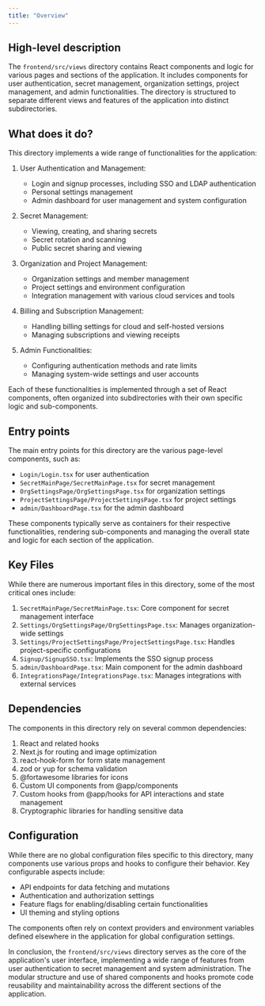 ```yaml
---
title: "Overview"
---
```


## High-level description
The `frontend/src/views` directory contains React components and logic for various pages and sections of the application. It includes components for user authentication, secret management, organization settings, project management, and admin functionalities. The directory is structured to separate different views and features of the application into distinct subdirectories.

## What does it do?
This directory implements a wide range of functionalities for the application:

1. User Authentication and Management:
   - Login and signup processes, including SSO and LDAP authentication
   - Personal settings management
   - Admin dashboard for user management and system configuration

2. Secret Management:
   - Viewing, creating, and sharing secrets
   - Secret rotation and scanning
   - Public secret sharing and viewing

3. Organization and Project Management:
   - Organization settings and member management
   - Project settings and environment configuration
   - Integration management with various cloud services and tools

4. Billing and Subscription Management:
   - Handling billing settings for cloud and self-hosted versions
   - Managing subscriptions and viewing receipts

5. Admin Functionalities:
   - Configuring authentication methods and rate limits
   - Managing system-wide settings and user accounts

Each of these functionalities is implemented through a set of React components, often organized into subdirectories with their own specific logic and sub-components.

## Entry points
The main entry points for this directory are the various page-level components, such as:

- `Login/Login.tsx` for user authentication
- `SecretMainPage/SecretMainPage.tsx` for secret management
- `OrgSettingsPage/OrgSettingsPage.tsx` for organization settings
- `ProjectSettingsPage/ProjectSettingsPage.tsx` for project settings
- `admin/DashboardPage.tsx` for the admin dashboard

These components typically serve as containers for their respective functionalities, rendering sub-components and managing the overall state and logic for each section of the application.

## Key Files
While there are numerous important files in this directory, some of the most critical ones include:

1. `SecretMainPage/SecretMainPage.tsx`: Core component for secret management interface
2. `Settings/OrgSettingsPage/OrgSettingsPage.tsx`: Manages organization-wide settings
3. `Settings/ProjectSettingsPage/ProjectSettingsPage.tsx`: Handles project-specific configurations
4. `Signup/SignupSSO.tsx`: Implements the SSO signup process
5. `admin/DashboardPage.tsx`: Main component for the admin dashboard
6. `IntegrationsPage/IntegrationsPage.tsx`: Manages integrations with external services

## Dependencies
The components in this directory rely on several common dependencies:

1. React and related hooks
2. Next.js for routing and image optimization
3. react-hook-form for form state management
4. zod or yup for schema validation
5. @fortawesome libraries for icons
6. Custom UI components from @app/components
7. Custom hooks from @app/hooks for API interactions and state management
8. Cryptographic libraries for handling sensitive data

## Configuration
While there are no global configuration files specific to this directory, many components use various props and hooks to configure their behavior. Key configurable aspects include:

- API endpoints for data fetching and mutations
- Authentication and authorization settings
- Feature flags for enabling/disabling certain functionalities
- UI theming and styling options

The components often rely on context providers and environment variables defined elsewhere in the application for global configuration settings.

In conclusion, the `frontend/src/views` directory serves as the core of the application's user interface, implementing a wide range of features from user authentication to secret management and system administration. The modular structure and use of shared components and hooks promote code reusability and maintainability across the different sections of the application.